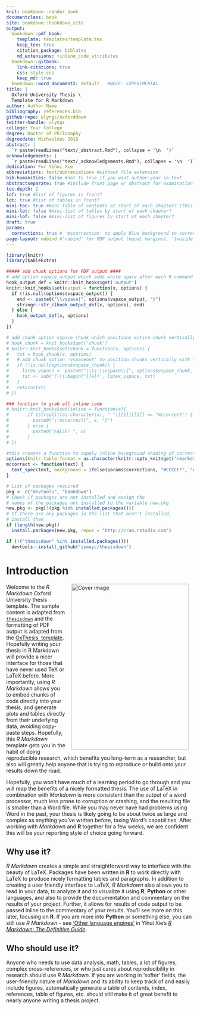 ```yaml
---
knit: bookdown::render_book
documentclass: book
site: bookdown::bookdown_site
output:
  bookdown::pdf_book:
    template: templates/template.tex
    keep_tex: true
    citation_package: biblatex
    md_extensions: +inline_code_attributes
  bookdown::gitbook:
    link-citations: true
    css: style.css
    keep_md: true
  bookdown::word_document2: default   #NOTE: EXPERIMENTAL
title: |
  Oxford University Thesis \
  Template for R Markdown
author: Author Name
bibliography: references.bib
github-repo: ulyngs/oxforddown
twitter-handle: ulyngs
college: Your College
degree: Doctor of Philosophy
degreedate: Michaelmas 2018
abstract: |
  `r paste(readLines("text/_abstract.Rmd"), collapse = '\n  ')`
acknowledgements: |
  `r paste(readLines("text/_acknowledgements.Rmd"), collapse = '\n  ')`
dedication: For Yihui Xie
abbreviations: text/abbreviations #without file extension
bib-humanities: false #set to true if you want author-year in-text
abstractseparate: true #include front page w/ abstract for examination schools?
toc-depth: 2
lof: true #list of figures in front?
lot: true #list of tables in front?
mini-toc: true #mini-table of contents at start of each chapter? (this just prepares it; you must also add \minitoc after the chapter titles)
mini-lot: false #mini-list of tables by start of each chapter?
mini-lof: false #mini-list of figures by start of each chapter?
draft: true
params:
  corrections: true # 'mccorrection' to apply blue background to corrections; otherwise false
page-layout: nobind #'nobind' for PDF output (equal margins), 'twoside' for two-sided binding (mirror margins and blank pages), leave blank for one-sided binding (left margin > right margin)
---
```


<!-- NOTE: if you want to compile the whole thesis, you must click 'Build Book' over on the Build tab; if you just click 'knit' on Index.Rmd, it'll put "Placeholder" as text in individual chapters instead of compiling all the content -->
<!-- this code chunk enables us to add verticalspace after R output with 'vspaceout', see https://stackoverflow.com/questions/43379224/add-vertical-space-above-and-below-figures-code-chunks  -->
```r
library(knitr)
library(kableExtra)

##### add chunk options for PDF output ####
# add option vspace_output which adds white space after each R command's output
hook_output_def = knitr::knit_hooks$get('output')
knitr::knit_hooks$set(output = function(x, options) {
  if (!is.null(options$vspace_output)) {
    end <- paste0("\\vspace{", options$vspace_output, "}")
    stringr::str_c(hook_output_def(x, options), end)
  } else {
    hook_output_def(x, options)
  }
})

# add chunk option vspace_chunk which positions entire chunk vertically
# hook_chunk = knit_hooks$get('chunk')
# knitr::knit_hooks$set(chunk = function(x, options) {
#   txt = hook_chunk(x, options)
#   # add chunk option 'vspaceout' to position chunks vertically with \vspace
#   if (!is.null(options$vspace_chunk)) {
#     latex_vspace <- paste0("\\1\\\\vspace\\{", options$vspace_chunk, "\\}")
#     txt <- sub('(\\\\begin[^}]+})', latex_vspace, txt)  
#   }
#   return(txt)
# })

### function to grab all inline code
# knitr::knit_hooks$set(inline = function(x){ 
#       if (strsplit(as.character(x), " ")[[1]][[1]] == "mccorrect") {
#         paste0("\\mccorrect{", x, "}")
#       } else {
#         paste0("FALSE! ", x)
#       }
# })

#this creates a function to supply inline background shading of corrections
options(knitr.table.format = as.character(knitr::opts_knit$get('rmarkdown.pandoc.to')))
mccorrect <- function(text) {
  text_spec(text, background = ifelse(params$corrections, "#CCCCFF", "#FFFFFF"))
}

```

```r
# List of packages required
pkg <- c("devtools", "bookdown")
# Check if packages are not installed and assign the
# names of the packages not installed to the variable new.pkg
new.pkg <- pkg[!(pkg %in% installed.packages())]
# If there are any packages in the list that aren't installed,
# install them
if (length(new.pkg))
  install.packages(new.pkg, repos = "http://cran.rstudio.com")

if (!("thesisdown" %in% installed.packages()))
  devtools::install_github("ismayc/thesisdown")
```



# Introduction {-}
\adjustmtc <!-- if your introduction is unnumbered, then you must include this LaTeX command here to correct counter on the mini table of contents -->

<!-- this adds an image for gitbook output -->
<img src="figures/cover.png" width="315" height="445" alt="Cover image" align="right" style="margin: 0 1em 0 1em" />

Welcome to the _R Markdown_ Oxford University thesis template. The sample content is adapted from [`thesisdown`](https://github.com/ismayc/thesisdown) and the formatting of PDF output is adapted from the [OxThesis \LaTeX\ template](https://github.com/mcmanigle/OxThesis). Hopefully writing your thesis in R Markdown will provide a nicer interface for those that have never used TeX or LaTeX before. More importantly, using _R Markdown_ allows you to embed chunks of code directly into your thesis, and generate plots and tables directly from their underlying data, avoiding copy-paste steps. Hopefully, this _R Markdown_ template gets you in the habit of doing reproducible research, which benefits you long-term as a researcher, but also will greatly help anyone that is trying to reproduce or build onto your results down the road.

Hopefully, you won't have much of a learning period to go through and you will reap the benefits of a nicely formatted thesis.  The use of LaTeX in combination with _Markdown_ is more consistent than the output of a word processor, much less prone to corruption or crashing, and the resulting file is smaller than a Word file. While you may never have had problems using Word in the past, your thesis is likely going to be about twice as large and complex as anything you've written before, taxing Word's capabilities.  After working with _Markdown_ and **R** together for a few weeks, we are confident this will be your reporting style of choice going forward.

## Why use it?
_R Markdown_ creates a simple and straightforward way to interface with the beauty of LaTeX.  Packages have been written in **R** to work directly with LaTeX to produce nicely formatting tables and paragraphs. In addition to creating a user friendly interface to LaTeX, _R Markdown_ also allows you to read in your data, to analyze it and to visualize it using **R**, **Python** or other languages, and also to provide the documentation and commentary on the results of your project.  Further, it allows for results of code output to be passed inline to the commentary of your results.  You'll see more on this later, focusing on **R**. If you are more into **Python** or something else, you can still use _R Markdown_ - see ['Other language engines'](https://bookdown.org/yihui/rmarkdown/language-engines.html) in Yihui Xie's [_R Markdown: The Definitive Guide_](https://bookdown.org/yihui/rmarkdown/language-engines.html).

<!-- 
Having your code and commentary all together in one place has a plethora of benefits!
-->

## Who should use it?
Anyone who needs to use data analysis, math, tables, a lot of figures, complex cross-references, or who just cares about reproducibility in research should use _R Markdown_. If you are working in 'softer' fields, the user-friendly nature of _Markdown_ and its ability to keep track of and easily include figures, automatically generate a table of contents, index, references, table of figures, etc. should still make it of great benefit to nearly anyone writing a thesis project.